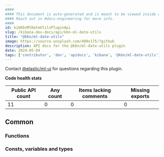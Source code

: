 ```yaml
---
####
#### This document is auto-generated and is meant to be viewed inside our experimental, new docs system.
#### Reach out in #docs-engineering for more info.
####
id: kibKbnMlDateUtilsPluginApi
slug: /kibana-dev-docs/api/kbn-ml-date-utils
title: "@kbn/ml-date-utils"
image: https://source.unsplash.com/400x175/?github
description: API docs for the @kbn/ml-date-utils plugin
date: 2024-05-04
tags: ['contributor', 'dev', 'apidocs', 'kibana', '@kbn/ml-date-utils']
---
```




Contact [@elastic/ml-ui](https://github.com/orgs/elastic/teams/ml-ui) for questions regarding this plugin.

**Code health stats**

| Public API count  | Any count | Items lacking comments | Missing exports |
|-------------------|-----------|------------------------|-----------------|
| 11 | 0 | 0 | 0 |

## Common

### Functions
<DocDefinitionList data={kbnMlDateUtilsObj.common.functions}/>

### Consts, variables and types
<DocDefinitionList data={kbnMlDateUtilsObj.common.misc}/>

